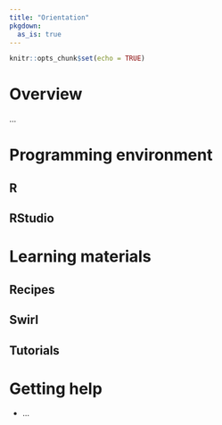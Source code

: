 ```yaml
---
title: "Orientation"
pkgdown:
  as_is: true
---
```


```r
knitr::opts_chunk$set(echo = TRUE)
```

# Overview

...

# Programming environment

## R

## RStudio

# Learning materials

## Recipes

## Swirl

## Tutorials

# Getting help

- ...


